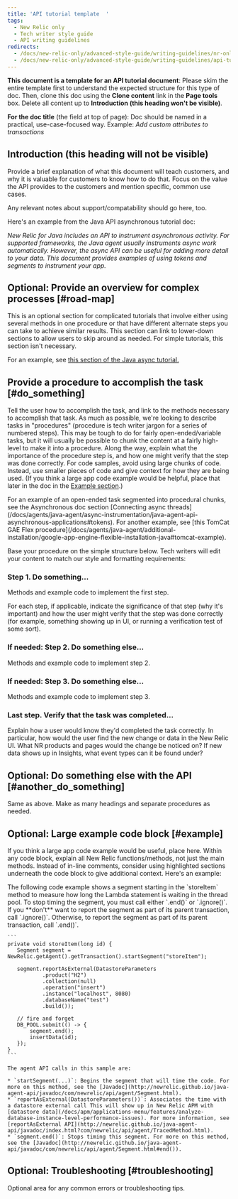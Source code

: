 ```yaml
---
title: 'API tutorial template  '
tags:
  - New Relic only
  - Tech writer style guide
  - API writing guidelines
redirects:
  - /docs/new-relic-only/advanced-style-guide/writing-guidelines/nr-only-api-tutorial-template
  - /docs/new-relic-only/advanced-style-guide/writing-guidelines/api-tutorial-template
---
```


**This document is a template for an API tutorial document**: Please skim the entire template first to understand the expected structure for this type of doc. Then, clone this doc using the **Clone content** link in the **Page tools** box. Delete all content up to **Introduction (this heading won't be visible)**.

**For the doc title** (the field at top of page): Doc should be named in a practical, use-case-focused way. Example: _Add custom attributes to transactions_

## Introduction (this heading will not be visible)

Provide a brief explanation of what this document will teach customers, and why it is valuable for customers to know how to do that. Focus on the value the API provides to the customers and mention specific, common use cases.

Any relevant notes about support/compatability should go here, too.

Here's an example from the Java API asynchronous tutorial doc:

_New Relic for Java includes an API to instrument asynchronous activity. For supported frameworks, the Java agent usually instruments async work automatically. However, the async API can be useful for adding more detail to your data. This document provides examples of using tokens and segments to instrument your app._

## Optional: Provide an overview for complex processes [#road-map]

This is an optional section for complicated tutorials that involve either using several methods in one procedure or that have different alternate steps you can take to achieve similar results. This section can link to lower-down sections to allow users to skip around as needed. For simple tutorials, this section isn't necessary.

For an example, see [this section of the Java async tutorial.](/docs/agents/java-agent/async-instrumentation/java-agent-api-asynchronous-applications#tokens_segments)

## Provide a procedure to accomplish the task [#do_something]

Tell the user how to accomplish the task, and link to the methods necessary to accomplish that task. As much as possible, we're looking to describe tasks in "procedures" (procedure is tech writer jargon for a series of numbered steps). This may be tough to do for fairly open-ended/variable tasks, but it will usually be possible to chunk the content at a fairly high-level to make it into a procedure. Along the way, explain what the importance of the procedure step is, and how one might verify that the step was done correctly. For code samples, avoid using large chunks of code. Instead, use smaller pieces of code and give context for how they are being used. (If you think a large app code example would be helpful, place that later in the doc in the [Example section](#example).)

<Callout variant="tip">
  For an example of an open-ended task segmented into procedural chunks, see the Asynchronous doc section [Connecting async threads](/docs/agents/java-agent/async-instrumentation/java-agent-api-asynchronous-applications#tokens). For another example, see [this TomCat GAE Flex procedure](/docs/agents/java-agent/additional-installation/google-app-engine-flexible-installation-java#tomcat-example).
</Callout>

Base your procedure on the simple structure below. Tech writers will edit your content to match our style and formatting requirements:

### Step 1. Do something...

Methods and example code to implement the first step.

For each step, if applicable, indicate the significance of that step (why it's important) and how the user might verify that the step was done correctly (for example, something showing up in UI, or running a verification test of some sort).

### If needed: Step 2. Do something else...

Methods and example code to implement step 2.

### If needed: Step 3. Do something else...

Methods and example code to implement step 3.

### Last step. Verify that the task was completed...

Explain how a user would know they'd completed the task correctly. In particular, how would the user find the new change or data in the New Relic UI. What NR products and pages would the change be noticed on? If new data shows up in Insights, what event types can it be found under?

## Optional: Do something else with the API [#another_do_something]

Same as above. Make as many headings and separate procedures as needed.

## Optional: Large example code block [#example]

If you think a large app code example would be useful, place here. Within any code block, explain all New Relic functions/methods, not just the main methods. Instead of in-line comments, consider using highlighted sections underneath the code block to give additional context. Here's an example:

<CollapserGroup>
  <Collapser
    id="code-example"
    title="Code block example"
  >
    The following code example shows a segment starting in the `storeItem` method to measure how long the Lambda statement is waiting in the thread pool. To stop timing the segment, you must call either `.end()` or `.ignore()`. If you **don't** want to report the segment as part of its parent transaction, call `.ignore()`. Otherwise, to report the segment as part of its parent transaction, call `.end()`.

    ```
    private void storeItem(long id) {
       Segment segment = NewRelic.getAgent().getTransaction().startSegment("storeItem");

       segment.reportAsExternal(DatastoreParameters
               .product("H2")
               .collection(null)
               .operation("insert")
               .instance("localhost", 8080)
               .databaseName("test")
               .build());

       // fire and forget
       DB_POOL.submit(() -> {
           segment.end();
           insertData(id);
       });
    }
    ```

    The agent API calls in this sample are:

    * `startSegment(...)`: Begins the segment that will time the code. For more on this method, see the [Javadoc](http://newrelic.github.io/java-agent-api/javadoc/com/newrelic/api/agent/Segment.html).
    * `reportAsExternal(DatastoreParameters())`: Associates the time with a datastore external call This will show up in New Relic APM with [datastore data](/docs/apm/applications-menu/features/analyze-database-instance-level-performance-issues). For more information, see [reportAsExternal API](http://newrelic.github.io/java-agent-api/javadoc/index.html?com/newrelic/api/agent/TracedMethod.html).
    * `segment.end()`: Stops timing this segment. For more on this method, see the [Javadoc](http://newrelic.github.io/java-agent-api/javadoc/com/newrelic/api/agent/Segment.html#end()).
  </Collapser>
</CollapserGroup>

## Optional: Troubleshooting [#troubleshooting]

Optional area for any common errors or troubleshooting tips.
